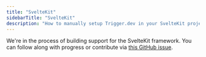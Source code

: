 ```yaml
---
title: "SvelteKit"
sidebarTitle: "SvelteKit"
description: "How to manually setup Trigger.dev in your SvelteKit project"
---
```


We're in the process of building support for the SvelteKit framework. You can follow along with progress or contribute via [this GitHub issue](https://github.com/triggerdotdev/trigger.dev/issues).
